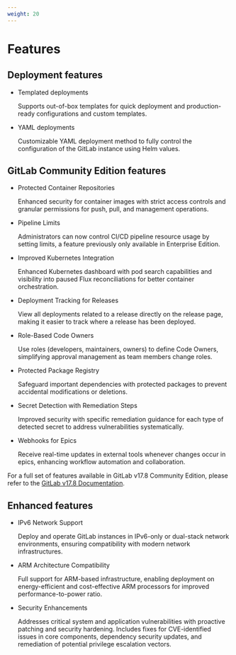 ```yaml
---
weight: 20
---
```


# Features

## Deployment features


- Templated deployments

  Supports out-of-box templates for quick deployment and production-ready configurations and custom templates.

- YAML deployments

  Customizable YAML deployment method to fully control the configuration of the GitLab instance using Helm values.

## GitLab Community Edition features

- Protected Container Repositories

  Enhanced security for container images with strict access controls and granular permissions for push, pull, and management operations.

- Pipeline Limits

  Administrators can now control CI/CD pipeline resource usage by setting limits, a feature previously only available in Enterprise Edition.

- Improved Kubernetes Integration

  Enhanced Kubernetes dashboard with pod search capabilities and visibility into paused Flux reconciliations for better container orchestration.

- Deployment Tracking for Releases

  View all deployments related to a release directly on the release page, making it easier to track where a release has been deployed.

- Role-Based Code Owners

  Use roles (developers, maintainers, owners) to define Code Owners, simplifying approval management as team members change roles.

- Protected Package Registry

  Safeguard important dependencies with protected packages to prevent accidental modifications or deletions.

- Secret Detection with Remediation Steps

  Improved security with specific remediation guidance for each type of detected secret to address vulnerabilities systematically.

- Webhooks for Epics

  Receive real-time updates in external tools whenever changes occur in epics, enhancing workflow automation and collaboration.

For a full set of features available in GitLab v17.8 Community Edition, please refer to the [GitLab v17.8 Documentation](https://archives.docs.gitlab.com/17.8/ee/user/).

## Enhanced features

- IPv6 Network Support

  Deploy and operate GitLab instances in IPv6-only or dual-stack network environments, ensuring compatibility with modern network infrastructures.

- ARM Architecture Compatibility

  Full support for ARM-based infrastructure, enabling deployment on energy-efficient and cost-effective ARM processors for improved performance-to-power ratio.

- Security Enhancements

  Addresses critical system and application vulnerabilities with proactive patching and security hardening. Includes fixes for CVE-identified issues in core components, dependency security updates, and remediation of potential privilege escalation vectors.
